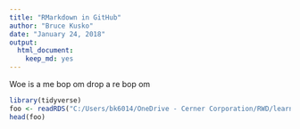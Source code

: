 ```yaml
---
title: "RMarkdown in GitHub"
author: "Bruce Kusko"
date: "January 24, 2018"
output: 
  html_document: 
    keep_md: yes
---
```


Woe is a me bop om drop a re bop om

```r
library(tidyverse)
foo <- readRDS("C:/Users/bk6014/OneDrive - Cerner Corporation/RWD/learningR2/data/co2.Rds")
head(foo)
```

